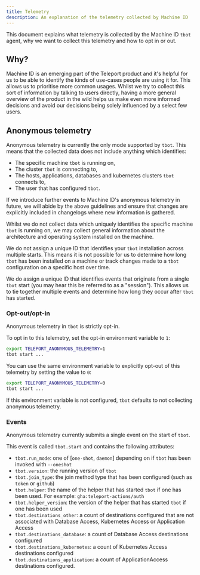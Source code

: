 ```yaml
---
title: Telemetry
description: An explanation of the telemetry collected by Machine ID
---
```


This document explains what telemetry is collected by the Machine ID `tbot`
agent, why we want to collect this telemetry and how to opt in or out.

## Why?

Machine ID is an emerging part of the Teleport product and it's helpful for us
to be able to identify the kinds of use-cases people are using it for. This
allows us to prioritise more common usages. Whilst we try to collect this sort
of information by talking to users directly, having a more general overview of
the product in the wild helps us make even more informed decisions and avoid
our decisions being solely influenced by a select few users.

## Anonymous telemetry

Anonymous telemetry is currently the only mode supported by `tbot`. This means
that the collected data does not include anything which identifies:

- The specific machine `tbot` is running on,
- The cluster `tbot` is connecting to,
- The hosts, applications, databases and kubernetes clusters `tbot` connects to,
- The user that has configured `tbot`.

If we introduce further events to Machine ID's anonymous telemetry in future,
we will abide by the above guidelines and ensure that changes are explicitly
included in changelogs where new information is gathered.

Whilst we do not collect data which uniquely identifies the specific machine
`tbot` is running on, we may collect general information about the architecture
and operating system installed on the machine.

We do not assign a unique ID that identifies your `tbot` installation across
multiple starts. This means it is not possible for us to determine how long
`tbot` has been installed on a machine or track changes made to a `tbot`
configuration on a specific host over time.

We do assign a unique ID that identifies events that originate from a single
`tbot` start (you may hear this be referred to as a "session"). This allows
us to tie together multiple events and determine how long they occur after
`tbot` has started.

### Opt-out/opt-in

Anonymous telemetry in `tbot` is strictly opt-in.

To opt in to this telemetry, set the opt-in environment variable to `1`:

```sh
export TELEPORT_ANONYMOUS_TELEMETRY=1
tbot start ...
```

You can use the same environment variable to explicitly opt-out of this
telemetry by setting the value to `0`:

```sh
export TELEPORT_ANONYMOUS_TELEMETRY=0
tbot start ...
```

If this environment variable is not configured, `tbot` defaults to not
collecting anonymous telemetry.

### Events

Anonymous telemetry currently submits a single event on the start of `tbot`.

This event is called `tbot.start` and contains the following attributes:

- `tbot.run_mode`: one of [`one-shot`, `daemon`] depending on if `tbot` has been
  invoked with `--oneshot`
- `tbot.version`: the running version of `tbot`
- `tbot.join_type`: the join method type that has been configured (such as
  `token` or `github`)
- `tbot.helper`: the name of the helper that has started `tbot` if one has been
  used. For example: `gha:teleport-actions/auth`
- `tbot.helper_version`: the version of the helper that has started `tbot` if
  one has been used
- `tbot.destinations_other`: a count of destinations configured that are not
  associated with Database Access, Kubernetes Access or Application Access
- `tbot.destinations_database`: a count of Database Access destinations
  configured
- `tbot.destinations_kubernetes`: a count of Kubernetes Access destinations
  configured
- `tbot.destinations_application`: a count of ApplicationAccess destinations
  configured.
